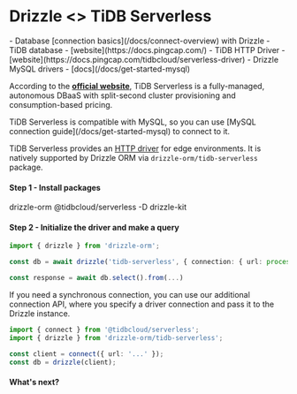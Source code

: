 
# Drizzle \<\> TiDB Serverless

<Prerequisites>
- Database [connection basics](/docs/connect-overview) with Drizzle
- TiDB database - [website](https://docs.pingcap.com/)
- TiDB HTTP Driver - [website](https://docs.pingcap.com/tidbcloud/serverless-driver)
- Drizzle MySQL drivers - [docs](/docs/get-started-mysql)
</Prerequisites>

According to the **[official website](https://www.pingcap.com/tidb-serverless/)**, 
TiDB Serverless is a fully-managed, autonomous DBaaS with split-second cluster provisioning and consumption-based pricing.

<Callout type="info" emoji="ℹ️">
TiDB Serverless is compatible with MySQL, so you can use [MySQL connection guide](/docs/get-started-mysql) to connect to it.
</Callout>

TiDB Serverless provides an [HTTP driver](https://docs.pingcap.com/tidbcloud/serverless-driver) for edge environments. It is natively supported by Drizzle ORM via `drizzle-orm/tidb-serverless` package.

#### Step 1 - Install packages
<Npm>
drizzle-orm @tidbcloud/serverless
-D drizzle-kit
</Npm>

#### Step 2 - Initialize the driver and make a query
```typescript copy filename="index.ts"
import { drizzle } from 'drizzle-orm';

const db = await drizzle('tidb-serverless', { connection: { url: process.env.TIDB_URL }});

const response = await db.select().from(...)
```

If you need a synchronous connection, you can use our additional connection API, 
where you specify a driver connection and pass it to the Drizzle instance.

```typescript copy"
import { connect } from '@tidbcloud/serverless';
import { drizzle } from 'drizzle-orm/tidb-serverless';

const client = connect({ url: '...' });
const db = drizzle(client);
```

#### What's next?

<WhatsNextPostgres/>